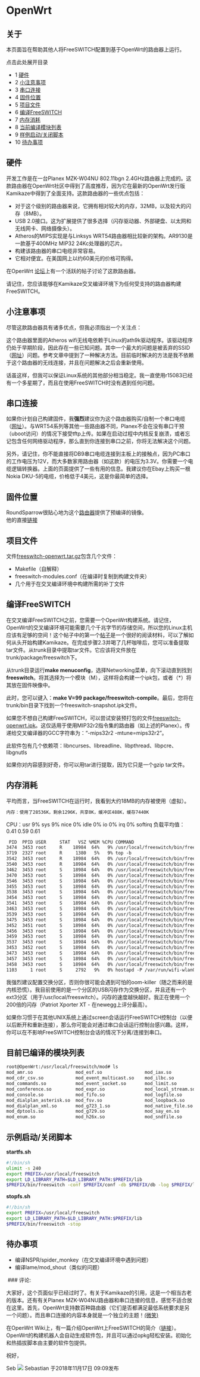 # OpenWrt

## 关于

本页面旨在帮助其他人将FreeSWITCH配置到基于OpenWrt的路由器上运行。

点击此处展开目录

* 1 [硬件](#硬件)
* 2 [小注意事项](#小注意事项)
* 3 [串口连接](#串口连接)
* 4 [固件位置](#固件位置)
* 5 [项目文件](#项目文件)
* 6 [编译FreeSWITCH](#编译freeswitch)
* 7 [内存消耗](#内存消耗)
* 8 [当前编译模块列表](#当前编译模块列表)
* 9 [样例启动/关闭脚本](#样例启动关闭脚本)
* 10 [待办事项](#待办事项)

## 硬件

开发工作是在一台Planex MZK-W04NU 802.11bgn 2.4GHz路由器上完成的。这款路由器在OpenWrt社区中得到了高度推荐，因为它在最新的OpenWrt发行版Kamikaze中得到了全面支持。这款路由器的一些优点包括：

* 对于这个级别的路由器来说，它拥有相对较大的内存，32MB，以及较大的闪存（8MB）。
* USB 2.0接口。这为扩展提供了很多选择（闪存驱动器、外部硬盘、以太网和无线网卡、网络摄像头）。
* Atheros的MIPS实现是与Linksys WRT54路由器相比较新的架构。AR9130是一款基于400MHz MIP32 24Kc处理器的芯片。
* 构建该路由器的串口电缆非常容易。
* 它相对便宜。在美国网上以约60美元的价格可购得。

在OpenWrt [论坛](http://forum.openwrt.org/viewtopic.php?id=18434&p=1)上有一个活跃的帖子讨论了这款路由器。

请记住，您应该能够在Kamikaze交叉编译环境下为任何受支持的路由器构建FreeSWITCH。

## 小注意事项

尽管这款路由器具有诸多优点，但我必须指出一个关注点：

这个路由器里面的Atheros wifi无线电依赖于Linux的ath9k驱动程序。该驱动程序仍处于早期阶段，因此存在一些已知问题。其中一个最大的问题是被丢弃的SSID（[网址](http://forum.openwrt.org/viewtopic.php?pid=84464#p84464)）问题。参考文章中提到了一种解决方法。目前临时解决的方法是我不依赖于这个路由器的无线连接，并且在问题解决之后会重新使用。

话虽这样，但我可以保证Linux系统的其他部分相当稳定。我一直使用r15083已经有一个多星期了，而且在使用FreeSWITCH时没有遇到任何问题。

## 串口连接

如果你计划自己构建固件，我**强烈**建议你为这个路由器购买/自制一个串口电缆（[网址](http://www.nslu2-linux.org/wiki/HowTo/AddASerialPort)）。与WRT54系列等其他一些路由器不同，Planex不会在没有串口干预（uboot访问）的情况下接受tftp上传。如果在启动过程中内核反复崩溃，或者忘记包含任何网络驱动程序，那么直到你连接到串口之前，你将无法解决这个问题。

另外，请记住，你不能直接将DB9串口电缆连接到主板上的接触点，因为PC串口的工作电压为12V，而大多数家用路由器（如这款）的电压为3.3V。你需要一个电缆逻辑转换器。上面的页面提供了一些有用的信息。我建议你在Ebay上购买一根Nokia DKU-5的电缆，价格低于4美元，这是你最简单的选择。

## 固件位置

RoundSparrow很贴心地为这个[路由器](http://forum.openwrt.org/viewtopic.php?id=19475)提供了预编译的镜像。  
他的直接[链接](http://sites.google.com/a/roundsparrow.com/openwrt%5Fap81/)

## 项目文件

文件[freeswitch-openwrt.tar.gz](http://files.freeswitch.org/freeswitch-openwrt.tar.gz)包含几个文件：

- Makefile（自解释）
- freeswitch-modules.conf（在编译时复制到构建文件夹）
- 几个用于在交叉编译环境中构建所需的补丁文件

## 编译FreeSWITCH

在交叉编译FreeSWITCH之前，您需要一个OpenWrt构建系统。请记住，OpenWrt的交叉编译环境可能需要几个千兆字节的存储空间，所以您的Linux主机应该有足够的空间！这个帖子中的第一个[帖子](http://forum.openwrt.org/viewtopic.php?id=9180)是一个很好的阅读材料，可以了解如何从头开始构建Kamikaze。在完成步骤2.3并喝了几杯咖啡后，您可以准备提取tar文件。从trunk目录中提取tar文件。它应该将文件放在trunk/package/freeswitch下。

从trunk目录运行**make menuconfig**，选择Networking菜单，向下滚动直到找到**freeswitch**。将其选择为一个模块（M），这样将会构建一个ipk包，或者（\*）将其放在固件映像中。

此时，您可以键入：**make V=99 package/freeswitch-compile**。最后，您将在trunk/bin目录下找到一个freeswitch-snapshot.ipk文件。

如果您不想自己构建FreeSWITCH，可以尝试安装预打包的文件[freeswitch-openwrt.ipk](http://files.freeswitch.org/freeswitch-openwrt%5Fmips.ipk)。这仅适用于使用MIP32r2指令集的路由器（如上述的Planex）。传递给交叉编译器的GCC字符串为：“-mips32r2 -mtune=mips32r2”。

此软件包有几个依赖项：libncurses、libreadline、libpthread、libpcre、libgnutls

如果你对内容感到好奇，你可以用tar进行提取，因为它只是一个gzip tar文件。

## 内存消耗

平均而言，当FreeSWITCH在运行时，我看到大约18MB的内存被使用（虚拟）。

```xml
内存：使用了28536K，剩余1296K，共享0K，缓冲区488K，缓存7440K
```

CPU：usr 9% sys 9% nice 0% idle 0% io 0% irq 0% softirq 负载平均值：0.41 0.59 0.61

```xml
 PID  PPID USER     STAT   VSZ %MEM %CPU COMMAND
3474  3453 root     R    18984  64%   9% /usr/local/freeswitch/bin/freeswitch 
3719  2327 root     R     1380   5%   9% top -b 
3542  3453 root     R    18984  64%   0% /usr/local/freeswitch/bin/freeswitch 
3540  3453 root     R    18984  64%   0% /usr/local/freeswitch/bin/freeswitch 
3462  3453 root     S    18984  64%   0% /usr/local/freeswitch/bin/freeswitch 
3470  3453 root     S    18984  64%   0% /usr/local/freeswitch/bin/freeswitch 
3546  3453 root     S    18984  64%   0% /usr/local/freeswitch/bin/freeswitch 
3455  3453 root     S    18984  64%   0% /usr/local/freeswitch/bin/freeswitch 
3538  3453 root     S    18984  64%   0% /usr/local/freeswitch/bin/freeswitch 
3454  3453 root     S    18984  64%   0% /usr/local/freeswitch/bin/freeswitch 
3541  3453 root     S    18984  64%   0% /usr/local/freeswitch/bin/freeswitch 
3463  3453 root     S    18984  64%   0% /usr/local/freeswitch/bin/freeswitch 
3539  3453 root     S    18984  64%   0% /usr/local/freeswitch/bin/freeswitch 
3475  3453 root     S    18984  64%   0% /usr/local/freeswitch/bin/freeswitch 
3452  3451 root     S    18984  64%   0% /usr/local/freeswitch/bin/freeswitch 
3456  3453 root     S    18984  64%   0% /usr/local/freeswitch/bin/freeswitch 
3459  3453 root     S    18984  64%   0% /usr/local/freeswitch/bin/freeswitch 
3537  3453 root     S    18984  64%   0% /usr/local/freeswitch/bin/freeswitch 
3453  3452 root     S    18984  64%   0% /usr/local/freeswitch/bin/freeswitch 
3473  3453 root     S    18984  64%   0% /usr/local/freeswitch/bin/freeswitch 
3457  3453 root     S    18984  64%   0% /usr/local/freeswitch/bin/freeswitch 
3458  3453 root     S    18984  64%   0% /usr/local/freeswitch/bin/freeswitch 
1103     1 root     S     2792   9%   0% hostapd -P /var/run/wifi-wlan0.pid -B
```

我强烈建议配置交换分区，否则你很可能会遇到可怕的oom-killer（随之而来的是内核恐慌）。我目前使用的是一个分区的USB闪存作为交换分区，并且还有一个ext3分区（用于/usr/local/freeswitch）。闪存的速度越快越好。我正在使用一个200倍的闪存（Patriot Xporter XT - 在newegg上评分最高）。

如果你习惯于在其他UNIX系统上通过screen会话运行FreeSWITCH控制台（以便以后断开和重新连接），那么你可能会对通过串口会话运行控制台感兴趣。这样，你可以在不影响FreeSWITCH控制台会话的情况下分离/连接到串口。

## 目前已编译的模块列表

```bash
root@OpenWrt:/usr/local/freeswitch/mod# ls
mod_amr.so                mod_esf.so                mod_iax.so                mod_sofia.so
mod_cdr_csv.so            mod_event_multicast.so    mod_ilbc.so               mod_speex.so
mod_commands.so           mod_event_socket.so       mod_limit.so              mod_syslog.so
mod_conference.so         mod_expr.so               mod_local_stream.so       mod_tone_stream.so
mod_console.so            mod_fifo.so               mod_logfile.so            mod_voicemail.so
mod_dialplan_asterisk.so  mod_fsv.so                mod_loopback.so           mod_voipcodecs.so
mod_dialplan_xml.so       mod_g723_1.so             mod_native_file.so        mod_xml_cdr.so
mod_dptools.so            mod_g729.so               mod_say_en.so             mod_xml_curl.so
mod_enum.so               mod_h26x.so               mod_sndfile.so            mod_xml_rpc.so
```

## 示例启动/关闭脚本

 **startfs.sh**

```bash
#!/bin/sh
ulimit -s 240
export PREFIX=/usr/local/freeswitch
export LD_LIBRARY_PATH=$LD_LIBRARY_PATH:$PREFIX/lib
$PREFIX/bin/freeswitch -conf $PREFIX/conf -db $PREFIX/db -log $PREFIX/log 

```
  
**stopfs.sh**

```bash
#!/bin/sh
export PREFIX=/usr/local/freeswitch
export LD_LIBRARY_PATH=$LD_LIBRARY_PATH:$PREFIX/lib
$PREFIX/bin/freeswitch -stop
```
  
  
## 待办事项

* 编译NSPR/spider\_monkey（在交叉编译环境中遇到问题）
* 编译lame/mod\_shout（类似的问题）

 ### 评论:

大家好，这个页面似乎已经过时了。有关于Kamikaze的引用，这是一个相当古老的版本。还有有关Planex MZK-W04NU路由器和串口连接的信息，感觉不适合放在这里。首先，OpenWrt支持数百种路由器（它们是否都满足最低系统要求是另一个问题）。而且串口连接的内容本身就是一个独立的主题！[(微笑)](/images/icons/emoticons/smile.svg)

在OpenWrt Wiki上，有一篇介绍OpenWrt上FreeSWITCH的简介（[链接](https://openwrt.org/docs/guide-user/services/voip/freeswitch)）。OpenWrt的构建机器人会自动生成软件包，并且可以通过opkg轻松安装。初始化和热插拔脚本由主要的软件包提供。

祝好，

Seb ![](/images/icons/contenttypes/comment_16.png) Sebastian 于2018年11月17日 09:09发布